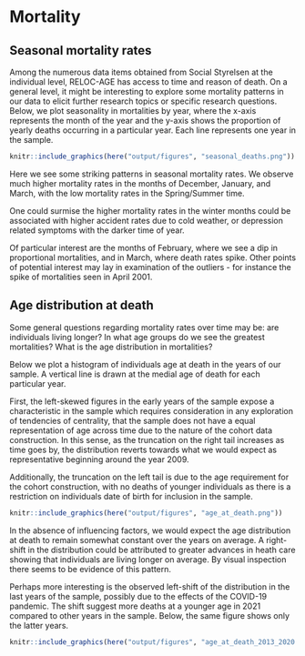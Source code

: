 # Mortality 

## Seasonal mortality rates

Among the numerous data items obtained from Social Styrelsen at the individual level, RELOC-AGE has access to time and reason of death.
On a general level,
it might be interesting to explore some mortality patterns in our data to elicit further research topics or specific research questions.  Below,
we plot seasonality in mortalities by year, where the x-axis represents the month of the year and the y-axis shows the proportion of yearly deaths occurring in a particular year.
Each line represents one year in the sample.

```r

knitr::include_graphics(here("output/figures", "seasonal_deaths.png"))
```

Here we see some striking patterns in seasonal mortality rates. We observe much higher mortality rates in the months of December, January, and March, with the low mortality rates in the Spring/Summer time.

One could surmise the higher mortality rates in the winter months could be associated with higher accident rates due to cold weather, or depression related symptoms with the darker time of year.

Of particular interest are the months of February, where we see a dip in proportional mortalities, and in March, where death rates spike.  Other points of potential interest may lay in examination of the outliers - for instance the spike of mortalities seen in April 2001.


## Age distribution at death

Some general questions regarding mortality rates over time may be: are individuals living longer?
In what age groups do we see the greatest mortalities?
What is the age distribution in mortalities?

Below we plot a histogram of individuals age at death in the years of our sample.  A vertical line is drawn at the medial age of death for each particular year.

First, the left-skewed figures in the early years of the sample expose a characteristic in the sample which requires consideration in any exploration of tendencies of centrality, that the sample does not have a equal representation of age across time due to the nature of the cohort data construction.  In this sense, as the truncation on the right tail increases as time goes by, the distribution reverts towards what we would expect as representative beginning around the year 2009.

Additionally,
the truncation on the left tail is due to the age requirement for the cohort construction, with no deaths of younger individuals as there is a restriction on individuals date of birth for inclusion in the sample.



```r

knitr::include_graphics(here("output/figures", "age_at_death.png"))
```


In the absence of influencing factors, we would expect the age distribution at death to remain somewhat constant over the years on average.  A right-shift in the distribution could be attributed to greater advances in heath care showing that individuals are living longer on average. By visual inspection there seems to be evidence of this pattern.

Perhaps more interesting is the observed left-shift of the distribution in the last years of the sample, possibly due to the effects of the COVID-19 pandemic.  The shift suggest more deaths at a younger age in 2021 compared to other years in the sample.  Below, the same figure shows only the latter years.

```r

knitr::include_graphics(here("output/figures", "age_at_death_2013_2020.png"))
```